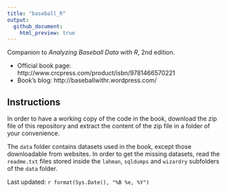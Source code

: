 ```yaml
---
title: "baseball_R"
output:
  github_document:
    html_preview: true
---
```


Companion to *Analyzing Baseball Data with R*, 2nd edition.

- Official book page: http://www.crcpress.com/product/isbn/9781466570221
- Book's blog: http://baseballwithr.wordpress.com/

Instructions
------------

In order to have a working copy of the code in the book, download the zip file of this repository and extract the content of the zip file in a folder of your convenience.

The `data` folder contains datasets used in the book, except those downloadable from websites. In order to get the missing datasets, read the `readme.txt` files stored inside the `lahman`, `sqldumps` and `wizardry` subfolders of the `data` folder.

Last updated: ```r format(Sys.Date(), "%B %e, %Y")```